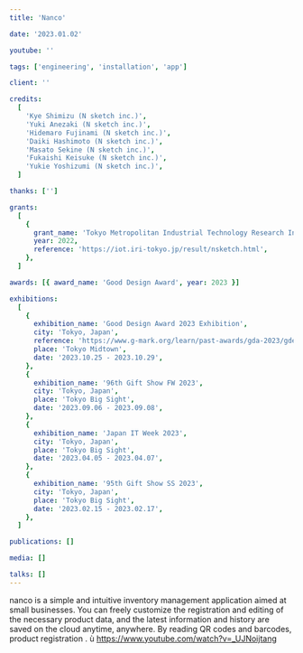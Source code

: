 ```yaml
---
title: 'Nanco'

date: '2023.01.02'

youtube: ''

tags: ['engineering', 'installation', 'app']

client: ''

credits:
  [
    'Kye Shimizu (N sketch inc.)',
    'Yuki Anezaki (N sketch inc.)',
    'Hidemaro Fujinami (N sketch inc.)',
    'Daiki Hashimoto (N sketch inc.)',
    'Masato Sekine (N sketch inc.)',
    'Fukaishi Keisuke (N sketch inc.)',
    'Yukie Yoshizumi (N sketch inc.)',
  ]

thanks: ['']

grants:
  [
    {
      grant_name: 'Tokyo Metropolitan Industrial Technology Research Institute',
      year: 2022,
      reference: 'https://iot.iri-tokyo.jp/result/nsketch.html',
    },
  ]

awards: [{ award_name: 'Good Design Award', year: 2023 }]

exhibitions:
  [
    {
      exhibition_name: 'Good Design Award 2023 Exhibition',
      city: 'Tokyo, Japan',
      reference: 'https://www.g-mark.org/learn/past-awards/gda-2023/gde2023',
      place: 'Tokyo Midtown',
      date: '2023.10.25 - 2023.10.29',
    },
    {
      exhibition_name: '96th Gift Show FW 2023',
      city: 'Tokyo, Japan',
      place: 'Tokyo Big Sight',
      date: '2023.09.06 - 2023.09.08',
    },
    {
      exhibition_name: 'Japan IT Week 2023',
      city: 'Tokyo, Japan',
      place: 'Tokyo Big Sight',
      date: '2023.04.05 - 2023.04.07',
    },
    {
      exhibition_name: '95th Gift Show SS 2023',
      city: 'Tokyo, Japan',
      place: 'Tokyo Big Sight',
      date: '2023.02.15 - 2023.02.17',
    },
  ]

publications: []

media: []

talks: []
---
```



nanco is a simple and intuitive inventory management application aimed at small businesses.
You can freely customize the registration and editing of the necessary product data, and the latest information and history are saved on the cloud anytime, anywhere.
By reading QR codes and barcodes, product registration .
ù
https://www.youtube.com/watch?v=_UJNoijtang

